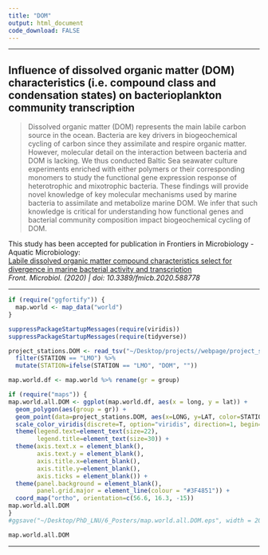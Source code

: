 ```yaml
---
title: "DOM"
output: html_document
code_download: FALSE
---
```


---

## **Influence of dissolved organic matter (DOM) characteristics (i.e. compound class and condensation states) on bacterioplankton community transcription**

> Dissolved organic matter (DOM) represents the main labile carbon source in the ocean. Bacteria are key drivers in biogeochemical cycling of carbon since they assimilate and respire organic matter. However, molecular detail on the interaction between bacteria and DOM is lacking. We thus conducted Baltic Sea seawater culture experiments enriched with either polymers or their corresponding monomers to study the functional gene expression response of heterotrophic and mixotrophic bacteria. These findings will provide novel knowledge of key molecular mechanisms used by marine bacteria to assimilate and metabolize marine DOM. We infer that such knowledge is critical for understanding how functional genes and bacterial community composition impact biogeochemical cycling of DOM.

This study has been accepted for publication in Frontiers in Microbiology - Aquatic Microbiology:<br>
[Labile dissolved organic matter compound characteristics select for divergence in marine bacterial activity and transcription](https://www.frontiersin.org/articles/10.3389/fmicb.2020.588778/abstract)<br>
*Front. Microbiol. (2020) | doi: 10.3389/fmicb.2020.588778*

---

```r
if (require("ggfortify")) {
  map.world <- map_data("world")
}
```

```r
suppressPackageStartupMessages(require(viridis))
suppressPackageStartupMessages(require(tidyverse))
```

```r
project_stations.DOM <- read_tsv("~/Desktop/projects//webpage/project_stations.tsv") %>%
  filter(STATION == "LMO") %>%
  mutate(STATION=ifelse(STATION == "LMO", "DOM", ""))

map.world.df <- map.world %>% rename(gr = group)
```

```r
if (require("maps")) {
map.world.all.DOM <- ggplot(map.world.df, aes(x = long, y = lat)) +
  geom_polygon(aes(group = gr)) +
  geom_point(data=project_stations.DOM, aes(x=LONG, y=LAT, color=STATION), size=15) +
  scale_color_viridis(discrete=T, option="viridis", direction=1, begin= 0.35, end=1, name="Project") +
  theme(legend.text=element_text(size=22),
        legend.title=element_text(size=30)) +
  theme(axis.text.x = element_blank(),
        axis.text.y = element_blank(),
        axis.title.x=element_blank(),
        axis.title.y=element_blank(),
        axis.ticks = element_blank()) +
  theme(panel.background = element_blank(),
        panel.grid.major = element_line(colour = "#3F4851")) +
  coord_map("ortho", orientation=c(56.6, 16.3, -15))
map.world.all.DOM
}
#ggsave("~/Desktop/PhD_LNU/6_Posters/map.world.all.DOM.eps", width = 20, height = 20)
```
```r
map.world.all.DOM
```

---
